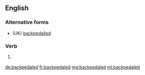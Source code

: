 ==English==

===Alternative forms===
* (UK) [[backpedalled]]

===Verb===
{{head|en}}

# {{context|US|lang=en}} {{en-past of|backpedal}}

[[de:backpedaled]]
[[fr:backpedaled]]
[[mg:backpedaled]]
[[ml:backpedaled]]